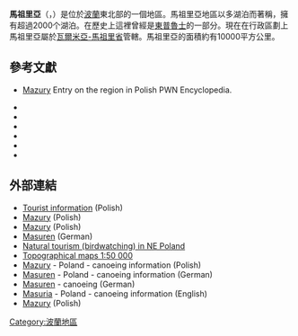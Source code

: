 '''馬祖里亞'''（{{lang-pl|Mazury}}，{{lang-de|Masuren}}）是位於[[波蘭|波蘭]]東北部的一個地區。馬祖里亞地區以多湖泊而著稱，擁有超過2000个湖泊。在歷史上這裡曾經是[[東普魯士|東普魯士]]的一部分。現在在行政區劃上馬祖里亞屬於[[瓦爾米亞-馬祖里省|瓦爾米亞-馬祖里省]]管轄。馬祖里亞的面積約有10000平方公里。

== 參考文獻 ==
* {{pl icon}}  [https://web.archive.org/web/20050406004346/http://encyklopedia.pwn.pl/45810_1.html Mazury] Entry on the region in Polish PWN Encyclopedia.
* {{cite book | first = Bernd | last = Martin | title = Masuren, Mythos und Geschichte | url = http://www.ev-akademie-baden.de/buch/hf/hf22.htm | publisher = Ewangelische Akademie Baden | location = Karlsruhe | year = 1998 | isbn = 3-87210-122-6 | language = de | deadurl = yes | archiveurl = https://web.archive.org/web/20060628234805/http://ev-akademie-baden.de/buch/hf/hf22.htm | archivedate = 2006-06-28 }}
* {{cite book | first = Erwin | last = Kruk | title = Warmia i Mazury | publisher = Wydawnictwo Dolnośląskie | location = Wrocław | year = 2003 | isbn = 83-7384-028-1 |language=pl}}
* {{cite book | first = Andreas | last = Kossert | title = Masuren. Ostpreußens vergessener Süden | publisher = Pantheon | year = 2006 | isbn = 3-570-55006-0|language=de}}
* {{cite book | first = Andreas | last = Kossert | title = Ostpreussen, Geschichte und Mythos | publisher = Siedler | year = 2005 | isbn = 3-88680-808-4|language=de}}
* {{cite book | first = Andreas | last = Kossert | title = Mazury, Zapomniane południe Prus Wschodnich | publisher =  | year = 2004 | isbn = 83-7383-067-7|language=pl}}
* {{cite book|last=Clark|first=Christopher|authorlink=Christopher Clark|title=Iron Kingdom: The Rise and Downfall of Prussia 1600–1947|url=https://archive.org/details/ironkingdomrised00chri|year=2006|publisher=Belknap Press of Harvard|location=Cambridge|pages=[https://archive.org/details/ironkingdomrised00chri/page/776 776]|isbn=0-674-02385-4}}
== 外部連結 ==
{{Commons category|Mazury|Masuria}}
* [http://mazury.info.pl/ Tourist information] {{Wayback|url=http://mazury.info.pl/ |date=20210525042447 }}  (Polish)
* [http://www.mazury.pc.pl/ Mazury] {{Wayback|url=http://www.mazury.pc.pl/ |date=20210312234131 }} (Polish)
* [http://www.e-mazury.com.pl/ Mazury] {{Wayback|url=http://www.e-mazury.com.pl/ |date=20210402170014 }} (Polish)
* [http://www.e-masuren.com/ Masuren] {{Wayback|url=http://www.e-masuren.com/ |date=20070405125001 }} (German)
* [https://web.archive.org/web/20060204231711/http://www.bialowieza-biebrza.org/ Natural tourism (birdwatching) in NE Poland]
* [https://web.archive.org/web/20110203202341/http://bialowieza.bialowieza.pl/serwer.map/ Topographical maps 1:50 000]
* [http://www.splywy.pl Mazury] {{Wayback|url=http://www.splywy.pl/ |date=20210516235028 }} - Poland - canoeing information (Polish)
* [http://www.as-tour.de Masuren] {{Wayback|url=http://www.as-tour.de/ |date=20210312234126 }} - Poland - canoeing information (German)
* [http://www.e-kanu.de Masuren] {{Wayback|url=http://www.e-kanu.de/ |date=20210517011205 }} - canoeing (German)
* [http://www.masuria-canoeing.com Masuria ] {{Wayback|url=http://www.masuria-canoeing.com/ |date=20210517011205 }} - Poland - canoeing information (English)
* [https://web.archive.org/web/20180823234006/https://www.mazury-travel.com/ Mazury]  (Polish)
{{Coord|53.86711|20.70279|display=title}}
[[Category:波蘭地區|Category:波蘭地區]]